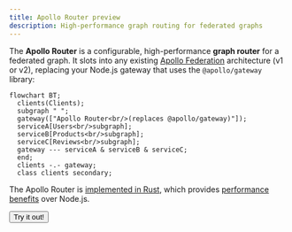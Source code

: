 ```yaml
---
title: Apollo Router preview
description: High-performance graph routing for federated graphs
---
```



The **Apollo Router** is a configurable, high-performance **graph router** for a federated graph. It slots into any existing [Apollo Federation](https://www.apollographql.com/docs/federation/) architecture (v1 or v2), replacing your Node.js gateway that uses the `@apollo/gateway` library:

```mermaid
flowchart BT;
  clients(Clients);
  subgraph " ";
  gateway(["Apollo Router<br/>(replaces @apollo/gateway)"]);
  serviceA[Users<br/>subgraph];
  serviceB[Products<br/>subgraph];
  serviceC[Reviews<br/>subgraph];
  gateway --- serviceA & serviceB & serviceC;
  end;
  clients -.- gateway;
  class clients secondary;
```

 The Apollo Router is [implemented in Rust](https://github.com/apollographql/router), which provides [performance benefits](https://www.apollographql.com/blog/announcement/backend/apollo-router-our-graphql-federation-runtime-in-rust/) over Node.js.

<p>
  <Button
    colorScheme="indigo"
    to="./quickstart/"
    as={Link}
  >
    Try it out!
  </Button>
</p>
